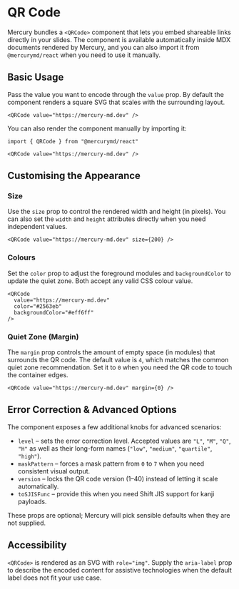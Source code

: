 # QR Code

Mercury bundles a `<QRCode>` component that lets you embed shareable links directly in your slides.
The component is available automatically inside MDX documents rendered by Mercury, and you can
also import it from `@mercurymd/react` when you need to use it manually.

## Basic Usage

Pass the value you want to encode through the `value` prop. By default the component renders a
square SVG that scales with the surrounding layout.

```mdx
<QRCode value="https://mercury-md.dev" />
```

You can also render the component manually by importing it:

```mdx
import { QRCode } from "@mercurymd/react"

<QRCode value="https://mercury-md.dev" />
```

## Customising the Appearance

### Size

Use the `size` prop to control the rendered width and height (in pixels). You can also set the
`width` and `height` attributes directly when you need independent values.

```mdx
<QRCode value="https://mercury-md.dev" size={200} />
```

### Colours

Set the `color` prop to adjust the foreground modules and `backgroundColor` to update the quiet
zone. Both accept any valid CSS colour value.

```mdx
<QRCode
  value="https://mercury-md.dev"
  color="#2563eb"
  backgroundColor="#eff6ff"
/>
```

### Quiet Zone (Margin)

The `margin` prop controls the amount of empty space (in modules) that surrounds the QR code. The
default value is `4`, which matches the common quiet zone recommendation. Set it to `0` when you
need the QR code to touch the container edges.

```mdx
<QRCode value="https://mercury-md.dev" margin={0} />
```

## Error Correction & Advanced Options

The component exposes a few additional knobs for advanced scenarios:

- `level` – sets the error correction level. Accepted values are `"L"`, `"M"`, `"Q"`, `"H"` as
  well as their long-form names (`"low"`, `"medium"`, `"quartile"`, `"high"`).
- `maskPattern` – forces a mask pattern from `0` to `7` when you need consistent visual output.
- `version` – locks the QR code version (1–40) instead of letting it scale automatically.
- `toSJISFunc` – provide this when you need Shift JIS support for kanji payloads.

These props are optional; Mercury will pick sensible defaults when they are not supplied.

## Accessibility

`<QRCode>` is rendered as an SVG with `role="img"`. Supply the `aria-label` prop to describe the
encoded content for assistive technologies when the default label does not fit your use case.

